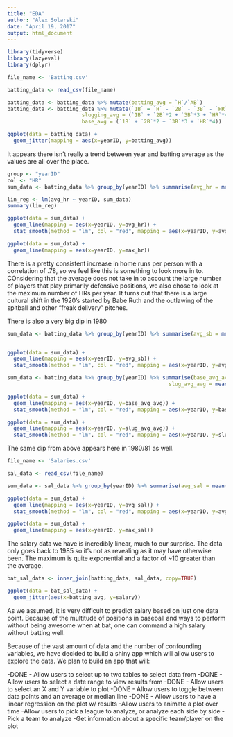```yaml
---
title: "EDA"
author: "Alex Solarski"
date: "April 19, 2017"
output: html_document
---
```


```r
library(tidyverse)
library(lazyeval)
library(dplyr)

file_name <- 'Batting.csv'

batting_data <- read_csv(file_name)
```


```r
batting_data <- batting_data %>% mutate(batting_avg = `H`/`AB`)
batting_data <- batting_data %>% mutate(`1B` = `H` - `2B` - `3B` - `HR`,
                        slugging_avg = (`1B` + `2B`*2 + `3B`*3 + `HR`*4)/`AB`,
                        base_avg = (`1B` + `2B`*2 + `3B`*3 + `HR`*4))
```


```r
ggplot(data = batting_data) +
  geom_jitter(mapping = aes(x=yearID, y=batting_avg))
```

It appears there isn't really a trend between year and batting average as the values are all over the place. 

```r
group <- "yearID"
col <- "HR"
sum_data <- batting_data %>% group_by(yearID) %>% summarise(avg_hr = mean(HR, na.rm=TRUE), max_hr = max(HR, na.rm=TRUE))

lin_reg <- lm(avg_hr ~ yearID, sum_data)
summary(lin_reg)

ggplot(data = sum_data) +
  geom_line(mapping = aes(x=yearID, y=avg_hr)) +
  stat_smooth(method = "lm", col = "red", mapping = aes(x=yearID, y=avg_hr))

ggplot(data = sum_data) +
  geom_line(mapping = aes(x=yearID, y=max_hr))
```

There is a pretty consistent increase in home runs per person with a correlation of .78, so we feel like this is something to look more in to. COnsidering that the average does not take in to account the large number of players that play primarily defensive positions, we also chose to look at the maximum number of HRs per year. It turns out that there is a large cultural shift in the 1920's started by Babe Ruth and the outlawing of the spitball and other "freak delivery" pitches.

There is also a very big dip in 1980


```r
sum_data <- batting_data %>% group_by(yearID) %>% summarise(avg_sb = mean(SB))


ggplot(data = sum_data) +
  geom_line(mapping = aes(x=yearID, y=avg_sb)) +
  stat_smooth(method = "lm", col = "red", mapping = aes(x=yearID, y=avg_sb))
```


```r
sum_data <- batting_data %>% group_by(yearID) %>% summarise(base_avg_avg = mean(base_avg, na.rm=TRUE),
                                                    slug_avg_avg = mean(slugging_avg, na.rm=TRUE))

ggplot(data = sum_data) +
  geom_line(mapping = aes(x=yearID, y=base_avg_avg)) +
  stat_smooth(method = "lm", col = "red", mapping = aes(x=yearID, y=base_avg_avg))

ggplot(data = sum_data) +
  geom_line(mapping = aes(x=yearID, y=slug_avg_avg)) +
  stat_smooth(method = "lm", col = "red", mapping = aes(x=yearID, y=slug_avg_avg))
```

The same dip from above appears here in 1980/81 as well.

```r
file_name <- 'Salaries.csv'

sal_data <- read_csv(file_name)
```


```r
sum_data <- sal_data %>% group_by(yearID) %>% summarise(avg_sal = mean(salary), max_sal = max(salary))

ggplot(data = sum_data) +
  geom_line(mapping = aes(x=yearID, y=avg_sal)) +
  stat_smooth(method = "lm", col = "red", mapping = aes(x=yearID, y=avg_sal))

ggplot(data = sum_data) +
  geom_line(mapping = aes(x=yearID, y=max_sal))
```

The salary data we have is incredibly linear, much to our surprise. The data only goes back to 1985 so it's not as revealing as it may have otherwise been. The maximum is quite exponential and a factor of ~10 greater than the average.


```r
bat_sal_data <- inner_join(batting_data, sal_data, copy=TRUE)

ggplot(data = bat_sal_data) +
  geom_jitter(aes(x=batting_avg, y=salary))
```

As we assumed, it is very difficult to predict salary based on just one data point. Because of the multitude of positions in baseball and ways to perform without being awesome when at bat, one can command a high salary without batting well.


Because of the vast amount of data and the number of confounding variables, we have decided to build a shiny app which will allow users to explore the data. We plan to build an app that will:

-DONE - Allow users to select up to two tables to select data from 
-DONE - Allow users to select a date range to view results from
-DONE - Allow users to select an X and Y variable to plot
-DONE - Allow users to toggle between data points and an average or median line
-DONE - Allow users to have a linear regression on the plot w/ results
-Allow users to animate a plot over time
-Allow users to pick a league to analyze, or analyze each side by side
-Pick a team to analyze
-Get information about a specific team/player on the plot




